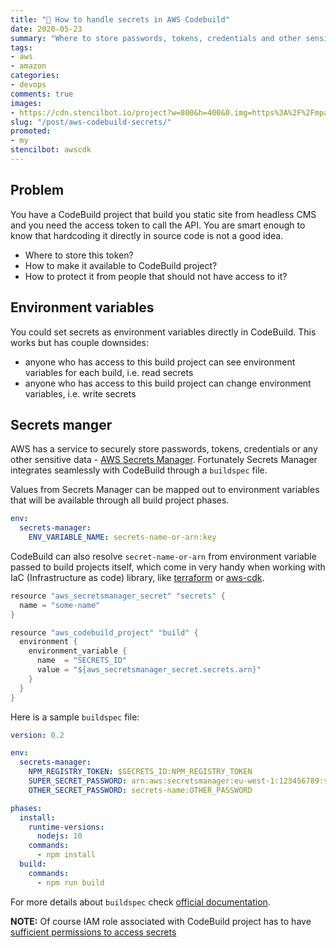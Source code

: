 ```yaml
---
title: "🔑 How to handle secrets in AWS Codebuild"
date: 2020-05-23
summary: "Where to store passwords, tokens, credentials and other sensitive data? How to make it available for Codebuild project?"
tags:
- aws
- amazon
categories:
- devops
comments: true
images:
- https://cdn.stencilbot.io/project?w=800&h=400&0.img=https%3A%2F%2Fmpasierbski.com%2Fimages%2Fblog-aws-header-bg.png&1.x=50&1.w=300&1.imgFit=contain&1.img=https%3A%2F%2Fmpasierbski.com%2Fimages%2Faws-cdk-text-logo.png&2.x=360&2.w=370&2.txt=How%20to%20handle%20secrets%20in%20AWS%20Codebuild&2.color=%233e3838&2.fontSize=40&2.font=Ubuntu%3A700&2.lineH=1.1&2.txtAlign=center&2.valign=middle
slug: "/post/aws-codebuild-secrets/"
promoted:
- my
stencilbot: awscdk
---
```


## Problem

You have a CodeBuild project that build you static site from headless CMS and you need the access token to call the API. You are smart enough to know that hardcoding it directly in source code is not a good idea.

- Where to store this token?
- How to make it available to CodeBuild project?
- How to protect it from people that should not have access to it?

## Environment variables

You could set secrets as environment variables directly in CodeBuild. This works but has couple downsides:

- anyone who has access to this build project can see environment variables for each build, i.e. read secrets
- anyone who has access to this build project can change environment variables, i.e. write secrets

## Secrets manger

AWS has a service to securely store passwords, tokens, credentials or any other sensitive data - [AWS Secrets Manager](https://aws.amazon.com/secrets-manager/). Fortunately Secrets Manager integrates seamlessly with CodeBuild through a `buildspec` file.

Values from Secrets Manager can be mapped out to environment variables that will be available through all build project phases. 

```yaml
env:
  secrets-manager:
    ENV_VARIABLE_NAME: secrets-name-or-arn:key
```

CodeBuild can also resolve `secret-name-or-arn` from environment variable passed to build projects itself, which come in very handy when working with IaC (Infrastructure as code) library, like [terraform](https://www.terraform.io/) or [aws-cdk](https://docs.aws.amazon.com/cdk/latest/guide/home.html).

```go
resource "aws_secretsmanager_secret" "secrets" {
  name = "some-name"
}

resource "aws_codebuild_project" "build" {
  environment {
    environment_variable {
      name  = "SECRETS_ID"
      value = "${aws_secretsmanager_secret.secrets.arn}"
    }
  }
}
```

Here is a sample `buildspec` file:

```yaml
version: 0.2

env:
  secrets-manager:
    NPM_REGISTRY_TOKEN: $SECRETS_ID:NPM_REGISTRY_TOKEN
    SUPER_SECRET_PASSWORD: arn:aws:secretsmanager:eu-west-1:123456789:secret:secrets-name:PASSWORD
    OTHER_SECRET_PASSWORD: secrets-name:OTHER_PASSWORD

phases:
  install:
    runtime-versions:
      nodejs: 10
    commands:
      - npm install
  build:
    commands:
      - npm run build
```

For more details about `buildspec` check [official documentation](https://docs.aws.amazon.com/codebuild/latest/userguide/build-spec-ref.html#secrets-manager-build-spec).

__NOTE:__ Of course IAM role associated with CodeBuild project has to have [sufficient permissions to access secrets](https://docs.aws.amazon.com/mediaconnect/latest/ug/iam-policy-examples-asm-secrets.html)
